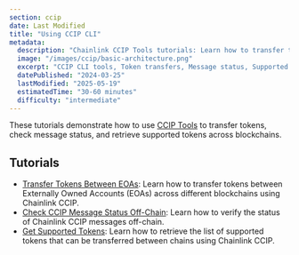 ```yaml
---
section: ccip
date: Last Modified
title: "Using CCIP CLI"
metadata:
  description: "Chainlink CCIP Tools tutorials: Learn how to transfer tokens between EOAs, check CCIP message status and get list of supported tokens using CCIP Tools."
  image: "/images/ccip/basic-architecture.png"
  excerpt: "CCIP CLI tools, Token transfers, Message status, Supported tokens, TypeScript, Node.js, CCIP Tools, MetaMask"
  datePublished: "2024-03-25"
  lastModified: "2025-05-19"
  estimatedTime: "30-60 minutes"
  difficulty: "intermediate"
---
```


These tutorials demonstrate how to use [CCIP Tools](https://github.com/smartcontractkit/ccip-tools-ts) to transfer tokens, check message status, and retrieve supported tokens across blockchains.

## Tutorials

- [Transfer Tokens Between EOAs](/ccip/tutorials/evm/offchain/ccip-tools/transfer-tokens-from-eoa): Learn how to transfer tokens between Externally Owned Accounts (EOAs) across different blockchains using Chainlink CCIP.
- [Check CCIP Message Status Off-Chain](/ccip/tutorials/evm/offchain/ccip-tools/get-status-offchain): Learn how to verify the status of Chainlink CCIP messages off-chain.
- [Get Supported Tokens](/ccip/tutorials/evm/offchain/ccip-tools/get-supported-tokens): Learn how to retrieve the list of supported tokens that can be transferred between chains using Chainlink CCIP.
